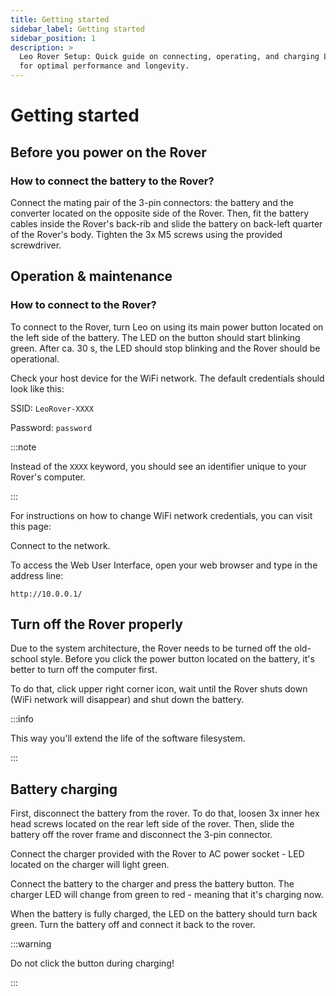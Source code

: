 ```yaml
---
title: Getting started
sidebar_label: Getting started
sidebar_position: 1
description: >
  Leo Rover Setup: Quick guide on connecting, operating, and charging Leo Rover
  for optimal performance and longevity.
---
```



# Getting started

## Before you power on the Rover

### How to connect the battery to the Rover?

Connect the mating pair of the 3-pin connectors: the battery and the converter
located on the opposite side of the Rover. Then, fit the battery cables inside
the Rover's back-rib and slide the battery on back-left quarter of the Rover's
body. Tighten the 3x M5 screws using the provided screwdriver.

<ImageZoom
  loading="eager"
  src="/img/docs_images/leo-rover/getting-started/leo-battery-allen.webp"
  alt="Leo Battery allen"
  width="1200"
  height="802"
/>

## Operation & maintenance

### How to connect to the Rover?

To connect to the Rover, turn Leo on using its main power button located on the
left side of the battery. The LED on the button should start blinking green.
After ca. 30 s, the LED should stop blinking and the Rover should be
operational.

Check your host device for the WiFi network. The default credentials should look
like this:

SSID: `LeoRover-XXXX`

Password: `password`

:::note

Instead of the `XXXX` keyword, you should see an identifier unique to your
Rover's computer.

:::

For instructions on how to change WiFi network credentials, you can visit this
page:

<LinkButton
  to="/docs/leo-rover/guides/ap-settings"
  description="Change the access point settings"
/>

Connect to the network.

To access the Web User Interface, open your web browser and type in the address
line:

```
http://10.0.0.1/
```

<ImageZoom
  loading="eager"
  src="/img/docs_images/leo-rover/getting-started/leo-ui.webp"
  alt="Leo UI"
  width="1888"
  height="1080"
/>

## Turn off the Rover properly

Due to the system architecture, the Rover needs to be turned off the old-school
style. Before you click the power button located on the battery, it's better to
turn off the computer first.

To do that, click upper right corner icon, wait until the Rover shuts down (WiFi
network will disappear) and shut down the battery.

:::info

This way you'll extend the life of the software filesystem.

:::

## Battery charging

First, disconnect the battery from the rover. To do that, loosen 3x inner hex
head screws located on the rear left side of the rover. Then, slide the battery
off the rover frame and disconnect the 3-pin connector.

Connect the charger provided with the Rover to AC power socket - LED located on
the charger will light green.

Connect the battery to the charger and press the battery button. The charger LED
will change from green to red - meaning that it's charging now.

When the battery is fully charged, the LED on the battery should turn back
green. Turn the battery off and connect it back to the rover.

:::warning

Do not click the button during charging!

:::

